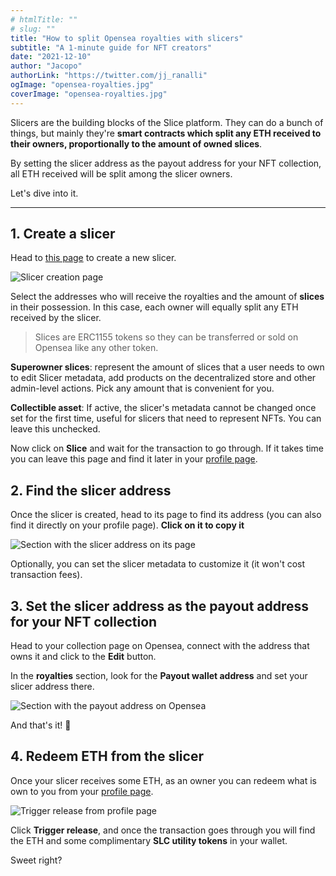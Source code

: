 ```yaml
---
# htmlTitle: ""
# slug: ""
title: "How to split Opensea royalties with slicers"
subtitle: "A 1-minute guide for NFT creators"
date: "2021-12-10"
author: "Jacopo"
authorLink: "https://twitter.com/jj_ranalli"
ogImage: "opensea-royalties.jpg"
coverImage: "opensea-royalties.jpg"
---
```


Slicers are the building blocks of the Slice platform. They can do a bunch of things, but mainly they're **smart contracts which split any ETH received to their owners, proportionally to the amount of owned slices**.

By setting the slicer address as the payout address for your NFT collection, all ETH received will be split among the slicer owners.

Let's dive into it.

---

## 1. Create a slicer

Head to [this page](https://slice.so/slice) to create a new slicer.

![Slicer creation page](https://slice.so/blog/opensea-royalties-1.jpg)

Select the addresses who will receive the royalties and the amount of **slices** in their possession. In this case, each owner will equally split any ETH received by the slicer.

> Slices are ERC1155 tokens so they can be transferred or sold on Opensea like any other token.

**Superowner slices**: represent the amount of slices that a user needs to own to edit Slicer metadata, add products on the decentralized store and other admin-level actions. Pick any amount that is convenient for you.

**Collectible asset**: If active, the slicer's metadata cannot be changed once set for the first time, useful for slicers that need to represent NFTs. You can leave this unchecked.

Now click on **Slice** and wait for the transaction to go through. If it takes time you can leave this page and find it later in your [profile page](https://slice.so/profile).

## 2. Find the slicer address

Once the slicer is created, head to its page to find its address (you can also find it directly on your profile page). **Click on it to copy it**

![Section with the slicer address on its page](https://slice.so/blog/opensea-royalties-2.jpg)

Optionally, you can set the slicer metadata to customize it (it won't cost transaction fees).

## 3. Set the slicer address as the payout address for your NFT collection

Head to your collection page on Opensea, connect with the address that owns it and click to the **Edit** button.

In the **royalties** section, look for the **Payout wallet address** and set your slicer address there.

![Section with the payout address on Opensea](https://slice.so/blog/opensea-royalties-3.jpg)

And that's it! 🥳

## 4. Redeem ETH from the slicer

Once your slicer receives some ETH, as an owner you can redeem what is own to you from your [profile page](https://slice.so/profile).

![Trigger release from profile page](https://slice.so/blog/opensea-royalties-4.jpg)

Click **Trigger release**, and once the transaction goes through you will find the ETH and some complimentary **SLC utility tokens** in your wallet.

Sweet right?

